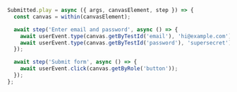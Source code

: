 ```js
Submitted.play = async ({ args, canvasElement, step }) => {
  const canvas = within(canvasElement);

  await step('Enter email and password', async () => {
    await userEvent.type(canvas.getByTestId('email'), 'hi@example.com');
    await userEvent.type(canvas.getByTestId('password'), 'supersecret');
  });

  await step('Submit form', async () => {
    await userEvent.click(canvas.getByRole('button'));
  });
};
```
